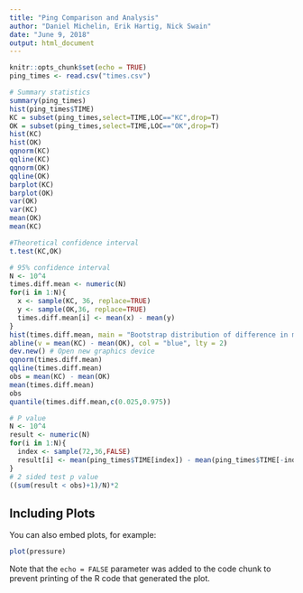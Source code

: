 ```yaml
---
title: "Ping Comparison and Analysis"
author: "Daniel Michelin, Erik Hartig, Nick Swain"
date: "June 9, 2018"
output: html_document
---
```


```r
knitr::opts_chunk$set(echo = TRUE)
ping_times <- read.csv("times.csv")
```


```r
# Summary statistics
summary(ping_times)
hist(ping_times$TIME)
KC = subset(ping_times,select=TIME,LOC=="KC",drop=T)
OK = subset(ping_times,select=TIME,LOC=="OK",drop=T)
hist(KC)
hist(OK)
qqnorm(KC)
qqline(KC)
qqnorm(OK)
qqline(OK)
barplot(KC)
barplot(OK)
var(OK)
var(KC)
mean(OK)
mean(KC)

#Theoretical confidence interval
t.test(KC,OK)

# 95% confidence interval
N <- 10^4
times.diff.mean <- numeric(N)
for(i in 1:N){
  x <- sample(KC, 36, replace=TRUE)
  y <- sample(OK,36, replace=TRUE)
  times.diff.mean[i] <- mean(x) - mean(y)
}
hist(times.diff.mean, main = "Bootstrap distribution of difference in means") 
abline(v = mean(KC) - mean(OK), col = "blue", lty = 2)
dev.new() # Open new graphics device 
qqnorm(times.diff.mean) 
qqline(times.diff.mean)
obs = mean(KC) - mean(OK)
mean(times.diff.mean)
obs
quantile(times.diff.mean,c(0.025,0.975))

# P value
N <- 10^4
result <- numeric(N)
for(i in 1:N){
  index <- sample(72,36,FALSE)
  result[i] <- mean(ping_times$TIME[index]) - mean(ping_times$TIME[-index])
}
# 2 sided test p value
((sum(result < obs)+1)/N)*2


```

## Including Plots

You can also embed plots, for example:

```r
plot(pressure)
```

Note that the `echo = FALSE` parameter was added to the code chunk to prevent printing of the R code that generated the plot.

